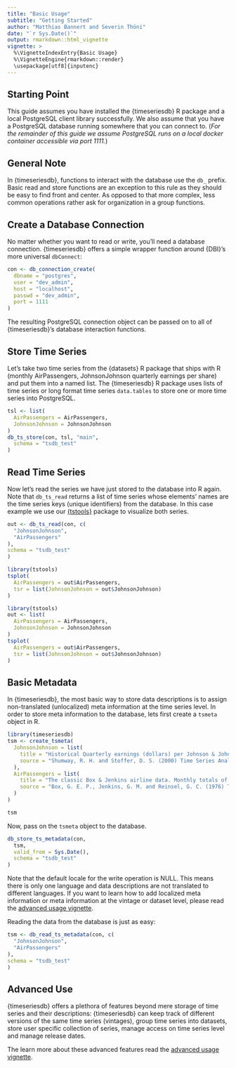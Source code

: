 ```yaml
---
title: "Basic Usage"
subtitle: "Getting Started"
author: "Matthias Bannert and Severin Thöni"
date: "`r Sys.Date()`"
output: rmarkdown::html_vignette
vignette: >
  %\VignetteIndexEntry{Basic Usage}
  %\VignetteEngine{rmarkdown::render}
  \usepackage[utf8]{inputenc}
---
```


## Starting Point

This guide assumes you have installed the {timeseriesdb} R package and a local PostgreSQL client library successfully. We also assume that you have a PostgreSQL database running somewhere that you can connect to. (*For the remainder of this guide we assume PostgreSQL runs on a local docker container accessible via port 1111.*)

## General Note

In {timeseriesdb}, functions to interact with the database use the `db_` prefix. 
Basic read and store functions are an exception to this rule as they should be easy to find
front and center. As opposed to that more complex, less common operations rather 
ask for organization in a group functions.

## Create a Database Connection

No matter whether you want to read or write, you'll need a database connection. {timeseriesdb}
offers a simple wrapper function around {DBI}'s more universal `dbConnect`:

```r
con <- db_connection_create(
  dbname = "postgres",
  user = "dev_admin",
  host = "localhost",
  passwd = "dev_admin",
  port = 1111
)
```

The resulting PostgreSQL connection object can be passed on to all of {timeseriesdb}'s
database interaction functions. 


## Store Time Series 

Let's take two time series from the {datasets} R package that ships with R (monthly AirPassengers, JohnsonJohnson quarterly earnings per share) and put them into a named list. The {timeseriesdb} R package uses lists of time series or long format time series `data.tables` to store one or more time series into PostgreSQL. 

```r
tsl <- list(
  AirPassengers = AirPassengers,
  JohnsonJohnson = JohnsonJohnson
)
db_ts_store(con, tsl, "main",
  schema = "tsdb_test"
)
```
 
## Read Time Series
 
Now let's read the series we have just stored to the database into R again. 
Note that `db_ts_read` returns a list of time series whose elements' names
are the time series keys (unique identifiers) from the database. In this case
example we use our [{tstools}](https://cran.r-project.org/package=tstools) package to visualize both series. 
 
```r

out <- db_ts_read(con, c(
  "JohnsonJohnson",
  "AirPassengers"
),
schema = "tsdb_test"
)

library(tstools)
tsplot(
  AirPassengers = out$AirPassengers,
  tsr = list(JohnsonJohnson = out$JohnsonJohnson)
)
```

```r
library(tstools)
out <- list(
  AirPassengers = AirPassengers,
  JohnsonJohnson = JohnsonJohnson
)
tsplot(
  AirPassengers = out$AirPassengers,
  tsr = list(JohnsonJohnson = out$JohnsonJohnson)
)
```



## Basic Metadata 

In {timeseriesdb}, the most basic way to store data descriptions is to assign non-translated (unlocalized) meta information at the time series level. In order to store meta information
to the database, lets first create a `tsmeta` object in R. 


```r
library(timeseriesdb)
tsm <- create_tsmeta(
  JohnsonJohnson = list(
    title = "Historical Quarterly earnings (dollars) per Johnson & Johnson share",
    source = "Shumway, R. H. and Stoffer, D. S. (2000) Time Series Analysis and its Applications. Second Edition. Springer. Example 1.1"
  ),
  AirPassengers = list(
    title = "The classic Box & Jenkins airline data. Monthly totals of international airline passengers",
    source = "Box, G. E. P., Jenkins, G. M. and Reinsel, G. C. (1976) Time Series Analysis, Forecasting and Control. Third Edition. Holden-Day. Series G."
  )
)

tsm
```

Now, pass on the `tsmeta` object to the database. 


```r

db_store_ts_metadata(con,
  tsm,
  valid_from = Sys.Date(),
  schema = "tsdb_test"
)
```
Note that the default locale for the write operation is NULL. 
This means there is only one language and data descriptions are 
not translated to different languages. If you want to learn how to add localized meta information
or meta information at the vintage or dataset level, please read the [advanced usage vignette](a02_advanced_usage.html). 

Reading the data from the database is just as easy: 


```r
tsm <- db_read_ts_metadata(con, c(
  "JohnsonJohnson",
  "AirPassengers"
),
schema = "tsdb_test"
)
```



## Advanced Use

{timeseriesdb} offers a plethora of features beyond mere storage of time series and 
their descriptions: {timeseriesdb} can keep track of different versions of the 
same time series (vintages), group time series into datasets, store user specific 
collection of series, manage access on time series level and manage release dates. 

The learn more about these advanced features read the [advanced usage vignette](a02_advanced_usage.html).








